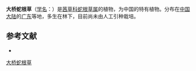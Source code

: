 {{Speciesbox
| name = 大桥蛇根草
| status = 
| status_system = 
| image =
| genus = Ophiorrhiza
| species = filibracteolata
| authority = H. S. Lo
}}

'''大桥蛇根草'''（[[学名|学名]]：{{lang|la|''Ophiorrhiza filibracteolata''}}）是[[茜草科|茜草科]][[蛇根草属|蛇根草属]]的植物，为中国的特有植物。分布在[[中国大陆|中国大陆]]的[[广东|广东]]等地，多生在林下，目前尚未由人工引种栽培。

== 参考文献 ==
<div class="references-small">
* {{cite web| url =http://www.bioinfo.cn/db05/KmzwSpecies.php?action=view&id=19840| title =大桥蛇根草| work =《中国高等植物数据库全库》| publisher =中国科学院微生物研究所| author =昆明植物研究所| accessdate =2009-02-25| deadurl =yes| archiveurl =https://web.archive.org/web/20160305002043/http://www.bioinfo.cn/db05/KmzwSpecies.php?action=view&id=19840| archivedate =2016-03-05}}
</div>
{{Taxonbar|from=Q10935978}}

[[Category:蛇根草属|大桥蛇根草]]


{{植物小作品}}